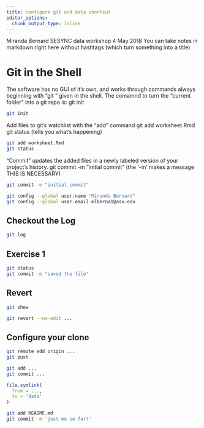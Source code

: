 ```yaml
---
title: configure git and data shortcut
editor_options: 
  chunk_output_type: inline
---
```


Miranda Bernard
SESYNC data workshop
4 May 2018
You can take notes in markdown right here without hashtags (which turn something into a title)

# Git in the Shell

The software has no GUI of it’s own, and works through commands always beginning with “git “ given in the shell. The comamnd to turn the “current folder” into a git repo is:
git init

```bash
git init
```

Add files to git’s watchlist with the “add” command
git add worksheet.Rmd
git status (tells you what's happening)

```bash
git add worksheet.Rmd
git status
```

“Commit” updates the added files in a newly labeled version of your project’s history.
git commit -m "initial commit" (the '-m' makes a message THIS IS NECESSARY)

```bash
git commit -m "initial commit"
```

```bash
git config --global user.name "Miranda Bernard"
git config --global user.email mlberna1@asu.edu
```

## Checkout the Log

```bash
git log
```

## Exercise 1

```bash
git status
git commit -m "saved the file"
```

## Revert

```bash
git show
```

```bash
git revert --no-edit ...
```

## Configure your clone

```bash
git remote add origin ...
git push
```

```bash
git add ...
git commit ...
```

```r
file.symlink(
  from = ...,
  to = 'data'
)
```

```bash
git add README.md
git commit -m 'just me so far!'
```
